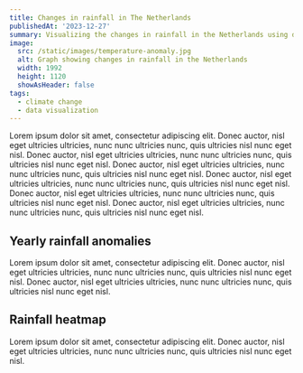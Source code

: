 ```yaml
---
title: Changes in rainfall in The Netherlands
publishedAt: '2023-12-27'
summary: Visualizing the changes in rainfall in the Netherlands using data from the Dutch Meteorological Institute (KNMI).
image:
  src: /static/images/temperature-anomaly.jpg
  alt: Graph showing changes in rainfall in the Netherlands
  width: 1992
  height: 1120
  showAsHeader: false
tags:
  - climate change
  - data visualization
---
```


Lorem ipsum dolor sit amet, consectetur adipiscing elit. Donec auctor, nisl eget ultricies ultricies, nunc nunc ultricies nunc, quis ultricies nisl nunc eget nisl. Donec auctor, nisl eget ultricies ultricies, nunc nunc ultricies nunc, quis ultricies nisl nunc eget nisl. Donec auctor, nisl eget ultricies ultricies, nunc nunc ultricies nunc, quis ultricies nisl nunc eget nisl. Donec auctor, nisl eget ultricies ultricies, nunc nunc ultricies nunc, quis ultricies nisl nunc eget nisl. Donec auctor, nisl eget ultricies ultricies, nunc nunc ultricies nunc, quis ultricies nisl nunc eget nisl. Donec auctor, nisl eget ultricies ultricies, nunc nunc ultricies nunc, quis ultricies nisl nunc eget nisl.

## Yearly rainfall anomalies

Lorem ipsum dolor sit amet, consectetur adipiscing elit. Donec auctor, nisl eget ultricies ultricies, nunc nunc ultricies nunc, quis ultricies nisl nunc eget nisl. Donec auctor, nisl eget ultricies ultricies, nunc nunc ultricies nunc, quis ultricies nisl nunc eget nisl.

<RainAnomalies />

## Rainfall heatmap

Lorem ipsum dolor sit amet, consectetur adipiscing elit. Donec auctor, nisl eget ultricies ultricies, nunc nunc ultricies nunc, quis ultricies nisl nunc eget nisl.

<RainHeatmap />

